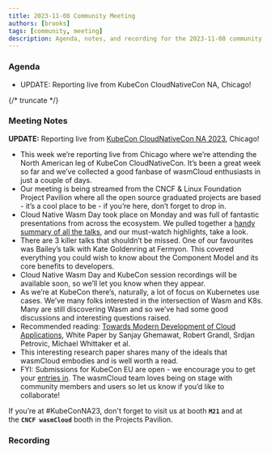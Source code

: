 ```yaml
---
title: 2023-11-08 Community Meeting
authors: [brooks]
tags: [community, meeting]
description: Agenda, notes, and recording for the 2023-11-08 community meeting
---
```



### Agenda

- UPDATE: Reporting live from KubeCon CloudNativeCon NA, Chicago!

{/* truncate */}

### Meeting Notes

**UPDATE:** Reporting live from [KubeCon CloudNativeCon NA 2023](https://events.linuxfoundation.org/kubecon-cloudnativecon-north-america/), Chicago!

- This week we’re reporting live from Chicago where we’re attending the North American leg of KubeCon CloudNativeCon. It’s been a great week so far and we’ve collected a good fanbase of wasmCloud enthusiasts in just a couple of days.
- Our meeting is being streamed from the CNCF & Linux Foundation Project Pavilion where all the open source graduated projects are based - it’s a cool place to be - if you’re here, don’t forget to drop in.
- Cloud Native Wasm Day took place on Monday and was full of fantastic presentations from across the ecosystem. We pulled together a [handy summary of all the talks](https://cosmonic.com/blog/industry/kubecon-cloudnativecon-2023-wasm-day-wrap-up), and our must-watch highlights, take a look.
- There are 3 killer talks that shouldn’t be missed. One of our favourites was Bailey’s talk with Kate Goldenring at Fermyon. This covered everything you could wish to know about the Component Model and its core benefits to developers.
- Cloud Native Wasm Day and KubeCon session recordings will be available soon, so we’ll let you know when they appear.
- As we’re at KubeCon there’s, naturally, a lot of focus on Kubernetes use cases. We’ve many folks interested in the intersection of Wasm and K8s. Many are still discovering Wasm and so we’ve had some good discussions and interesting questions raised.
- Recommended reading: [Towards Modern Development of Cloud Applications](https://pages.cs.wisc.edu/~rgrandl/papers/ms.pdf), White Paper by Sanjay Ghemawat, Robert Grandl, Srdjan Petrovic, Michael Whittaker et al.
- This interesting research paper shares many of the ideals that wasmCloud embodies and is well worth a read.
- FYI: Submissions for KubeCon EU are open - we encourage you to get your [entries in](https://events.linuxfoundation.org/kubecon-cloudnativecon-europe/program/cfp/). The wasmCloud team loves being on stage with community members and users so let us know if you’d like to collaborate!

If you’re at #KubeConNA23, don't forget to visit us at booth **`M21`** and at the **`CNCF wasmCloud`** booth in the Projects Pavilion.

### Recording

<ReactPlayer url='https://www.youtube.com/watch?v=zBCUl36SIfg' controls />
